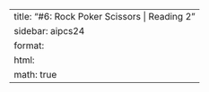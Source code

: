 ---
title: "#6: Rock Poker Scissors | Reading 2"
sidebar: aipcs24
format:
  html:
    math: true
---
